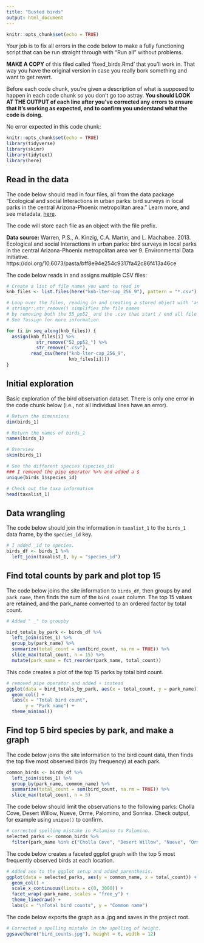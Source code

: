 ```yaml
---
title: "Busted birds"
output: html_document
---
```


```r
knitr::opts_chunk$set(echo = TRUE)
```

Your job is to fix all errors in the code below to make a fully functioning script that can be run straight through with "Run all" without problems. 

**MAKE A COPY** of this filed called 'fixed_birds.Rmd' that you'll work in. That way you have the original version in case you really bork something and want to get revert. 

Before each code chunk, you're given a description of what is supposed to happen in each code chunk so you don't go too astray. **You should LOOK AT THE OUTPUT of each line after you've corrected any errors to ensure that it's working as expected, and to confirm you understand what the code is doing.** 

No error expected in this code chunk:
```r
knitr::opts_chunk$set(echo = TRUE)
library(tidyverse)
library(skimr)
library(tidytext)
library(here)
```

## Read in the data

The code below should read in four files, all from the data package "Ecological and social Interactions in urban parks: bird surveys in local parks in the central Arizona-Phoenix metropolitan area." Learn more, and see metadata, [here](https://portal.edirepository.org/nis/mapbrowse?packageid=knb-lter-cap.256.9).

The code will store each file as an object with the file prefix. 

**Data source:** Warren, P.S., A. Kinzig, C.A. Martin, and L. Machabee. 2013. Ecological and social Interactions in urban parks: bird surveys in local parks in the central Arizona-Phoenix metropolitan area ver 9. Environmental Data Initiative. https://doi.org/10.6073/pasta/bff8e94e254c9317fa42c86f413a46ce

The code below reads in and assigns multiple CSV files:
```r

# Create a list of file names you want to read in
knb_files <- list.files(here("knb-lter-cap_256_9"), pattern = "*.csv")

# Loop over the files, reading in and creating a stored object with 'assign()'. See ?assign for more information.
# stringr::str_remove() simplifies the file names
# by removing both the 55_pp52_ and the .csv that start / end all file names
# See ?assign for more information

for (i in seq_along(knb_files)) {
  assign(knb_files[i] %>% 
           str_remove("52_pp52_") %>% 
           str_remove(".csv"), 
         read_csv(here("knb-lter-cap_256_9", 
                       knb_files[i])))
}

```

## Initial exploration

Basic exploration of the bird observation dataset. There is only one error in the code chunk below (i.e., not all individual lines have an error). 
```r
# Return the dimensions 
dim(birds_1)

# Return the names of birds_1
names(birds_1)

# Overview
skim(birds_1)

# See the different species (species_id)
### I removed the pipe operator %>% and added a $ 
unique(birds_1$species_id)

# Check out the taxa information
head(taxalist_1)
```

## Data wrangling

The code below should join the information in `taxalist_1` to the `birds_1` data frame, by the `species_id` key. 

```r
# I added _id to species. 
birds_df <- birds_1 %>% 
  left_join(taxalist_1, by = "species_id")
```

## Find total counts by park and plot top 15

The code below joins the site information to `birds_df`, then groups by and `park_name`, then finds the sum of the `bird_count` column. The top 15 values are retained, and the park_name converted to an ordered factor by total count. 

```r
# Added " _" to groupby

bird_totals_by_park <- birds_df %>% 
  left_join(sites_1) %>% 
  group_by(park_name) %>% 
  summarize(total_count = sum(bird_count, na.rm = TRUE)) %>% 
  slice_max(total_count, n = 15) %>% 
  mutate(park_name = fct_reorder(park_name, total_count))
```

This code creates a plot of the top 15 parks by total bird count. 
```r
# removed pipe operator and added + instead
ggplot(data = bird_totals_by_park, aes(x = total_count, y = park_name)) +
  geom_col() +
  labs(x = "Total bird count",
       y = "Park name") +
  theme_minimal()
```


## Find top 5 bird species by park, and make a graph

The code below joins the site information to the bird count data, then finds the top five most observed birds (by frequency) at each park. 

```r
common_birds <- birds_df %>% 
  left_join(sites_1) %>% 
  group_by(park_name, common_name) %>% 
  summarize(total_count = sum(bird_count, na.rm = TRUE)) %>% 
  slice_max(total_count, n = 5)
```

The code below should limit the observations to the following parks: Cholla Cove, Desert Willow, Nueve, Orme, Palomino, and Sonrisa. Check output, for example using `unique()` to confirm.

```r
# corrected spelling mistake in Palamino to Palomino.
selected_parks <- common_birds %>% 
  filter(park_name %in% c("Cholla Cove", "Desert Willow", "Nueve", "Orme", "Palomino", "Sonrisa"))
```

The code below creates a faceted ggplot graph with the top 5 most frequently observed birds at each location. 

```r
# Added aes to the ggplot setup and added parenthesis. 
ggplot(data = selected_parks, aes(y = common_name, x = total_count)) +
  geom_col() +
  scale_x_continuous(limits = c(0, 3000)) +
  facet_wrap(~park_name, scales = "free_y") +
  theme_linedraw() +
  labs(x = "\nTotal bird counts", y = "Common name")
```

The code below exports the graph as a .jpg and saves in the project root.
```r
# Corrected a spelling mistake in the spelling of height.
ggsave(here("bird_counts.jpg"), height = 6, width = 12)
```

